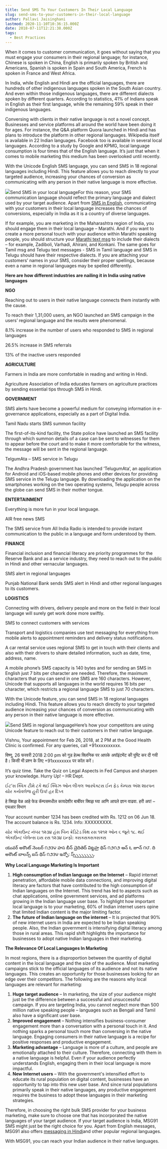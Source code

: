 ```yaml
---
title: Send SMS To Your Customers In Their Local Language
slug: send-sms-to-your-customers-in-their-local-language
author: Pallavi Jaisinghani
lastmod: 2020-11-10T10:36:15.000Z
date: 2018-07-11T12:21:38.000Z
tags:
  - Best Practices
---
```


When it comes to customer communication, it goes without saying that you must engage your consumers in their regional language; for instance, Chinese is spoken in China, English is primarily spoken by British and Americans, Spanish is spoken in Spain and South America, French is spoken in France and West Africa.

In India, while English and Hindi are the official languages, there are hundreds of other indigenous languages spoken in the South Asian country. And even within those indigenous languages, there are different dialects spoken by different quarters. According to statistics, 41% of Indians speak in English as their first language, while the remaining 59% speak in their indigenous languages.

Conversing with clients in their native language is not a novel concept. Businesses and service platforms all around the world have been doing it for ages. For instance, the Q&A platform Quora launched in Hindi and has plans to introduce the platform in other regional languages. Wikipedia itself is available in 22 Indian languages. Facebook too is available in several local languages. According to a study by Google and KPMG, local language consumption is four times that of the English language. It’s just that when it comes to mobile marketing this medium has been overlooked until recently.

With the Unicode English SMS language, you can send SMS in 18 regional languages including Hindi. This feature allows you to reach directly to your targeted audience, increasing your chances of conversion as communicating with any person in their native language is more effective.

![](https://images-msg91.s3.ap-south-1.amazonaws.com/2020/11/1280px-Indian_language_Wikipedias_word_cloud_based_on_number_of_articles.svg.png)Send SMS in your local languageFor this reason, your SMS communication language should reflect the primary language and dialect used by your target audience. Apart from [SMS in English](https://msg91.com/regional-sms/), communicating with your customers in their local language increases the chances of conversions, especially in India as it is a country of diverse languages.

If for example, you are marketing in the Maharashtra region of India, you should engage them in their local language – Marathi. And if you want to create a more personal touch with your audience within Marathi speaking people, you should structure your [Marathi text msg](https://msg91.com/regional-sms/) to include their dialects – for example, Zadiboli, Varhadi, Ahirani, and Konkani. The same goes for Tamil msg and Telugu text messages - SMS in Tamil language and SMS in Telugu should have their respective dialects. If you are attaching your customers’ names in your SMS, consider their proper spellings, because even a name in regional languages may be spelled differently.

**Here are how different industries are nailing it in India using native languages**

**NGO**

Reaching out to users in their native language connects them instantly with the cause.  


To reach their 1,31,000 users, an NGO launched an SMS campaign in the users’ regional language and the results were phenomenal.

8.1% increase in the number of users who responded to SMS in regional languages

26.5% increase in SMS referrals

13% of the inactive users responded

**AGRICULTURE**

Farmers in India are more comfortable in reading and writing in Hindi.  


Agriculture Association of India educates farmers on agriculture practices by sending essential tips through SMS in Hindi.

**GOVERNMENT**

SMS alerts have become a powerful medium for conveying information in e-governance applications, especially as a part of Digital India.  


Tamil Nadu starts SMS summon facility

The first-of-its-kind facility, the State police have launched an SMS facility through which summon details of a case can be sent to witnesses for them to appear before the court and to make it more comfortable for the witness, the message will be sent in the regional language.  


TelgumAta – SMS service in Telugu

The Andhra Pradesh government has launched ‘TelugumAta’, an application for Android and iOS-based mobile phones and other devices for providing SMS service in the Telugu language. By downloading the application on the smartphones working on the two operating systems, Telugu people across the globe can send SMS in their mother tongue.  


**ENTERTAINMENT**

Everything is more fun in your local language.  


AIR free news SMS

The SMS service from All India Radio is intended to provide instant communication to the public in a language and form understood by them.  


**FINANCE**

Financial inclusion and financial literacy are priority programmes for the Reserve Bank and as a service industry, they need to reach out to the public in Hindi and other vernacular languages.  


SMS alert in regional languages

Punjab National Bank sends SMS alert in Hindi and other regional languages to its customers.  


**LOGISTICS**

Connecting with drivers, delivery people and more on the field in their local language will surely get work done more swiftly.  


SMS to connect customers with services

Transport and logistics companies use text messaging for everything from mobile alerts to appointment reminders and delivery status notifications.  


A car rental service uses regional SMS to get in touch with their clients and also with their drivers to share detailed information, such as date, time, address, name.  


A mobile phone’s SMS capacity is 140 bytes and for sending an SMS in English just 7 bits per character are needed. Therefore, the maximum characters that you can send in one SMS are 160 characters. However, Unicode that supports all languages in the world requires 16 bits per character, which restricts a regional language SMS to just 70 characters.  


With the Unicode feature, you can send SMS in 18 regional languages including Hindi. This feature allows you to reach directly to your targeted audience increasing your chances of conversion as communicating with any person in their native language is more effective.  


![](https://images-msg91.s3.ap-south-1.amazonaws.com/2020/11/Send-SMS-in-Regional-languages-using-Regional-SMS-API---MSG91-COM.png)Send SMS in regional languageHere’s how your competitors are using Unicode feature to reach out to their customers in their native language.

Vishnu, Your appointment for Feb 26, 2018, at 2 PM at the Good Health Clinic is confirmed. For any queries, call +91xxxxxxxxxx.

विष्णू, 26 फरवरी 2018 2:00 pm को गुड हेल्थ क्लिनिक पर आपके अपॉइंटमेंट की पुष्टि कर दी गयी है। किसी भी प्रश्न के लिए +91xxxxxxxx पर कॉल करें।  


It’s quiz time. Take the Quiz on Legal Aspects in Fed Campus and sharpen your knowledge. Hurry Up! – HR Dept.

ઈટ’સ ક્વિક ટીમે ટકે થઈ ક્વિઝ ઓન લીગલ આસ્પેક્ટસ ઈન ફેડ કેમ્પસ અંશ શારપન યોર કનોવલેજ હુરી ઉપ! હર દિપ્ત  


हे क्विझ वेळ आहे फेड कॅम्पसमधील कायदेशीर बाबींवर क्विझ घ्या आणि आपले ज्ञान वाढवा. हरी अप! – एचआर विभाग  


Your account number 1234 has been credited with Rs. 1212 on 06 Jun 18. The account balance is Rs. 1234. Info: XXXXXXXXX.

યોર એકાઉન્ટ નંબર ૧૨૩૪ હંસ બિન ક્રેડિટેડ વિથ રસ ૧૨૧૨ ઓન ૬ જૂને ૧૮. થઈ એકાઉન્ટ બેલેન્સ ઇસ રસ ૧૨૩૪ ઇન્ફો: ક્સક્સક્સક્સક્સ  


యువర్ అకౌంట్ నెంబర్ ౧౨౩౪ హస బీన్ చ్రెదితెద్ విట్టహ్ర థిస్ ౧౨౧౨ ఆన్ ౬ జూన్ ౧౮. ది అకౌంట్ బాలన్స్ ఐస్ థిస్ ౧౨౩౪ ఇన్ఫో: స్స్స్స్స్స్స్స్స్.  


**Why Local Language Marketing Is Important**

1. **High consumption of Indian language on the Internet** – Rapid internet penetration, affordable mobile data connections, and improving digital literacy are factors that have contributed to the high consumption of Indian languages on the Internet. This trend has led to aspects such as chat applications, online government services, and ad platforms growing in the Indian language user base. To highlight how important local language is to your marketing, 60% of Indian internet users opine that limited Indian content is the major limiting factor.
2. **The future of Indian language on the internet** – It is projected that 90% of new internet users in India are expected to be Indian speaking people. Also, the Indian government is intensifying digital literacy among those in rural areas. This rapid shift highlights the importance for businesses to adopt native Indian languages in their marketing.

**The Relevance Of Local Languages In Marketing**

In most regions, there is a disproportion between the quantity of digital content in the local language and the size of the audience. Most marketing campaigns stick to the official languages of its audience and not its native languages. This creates an opportunity for those businesses looking for an edge over their competitors. The following are the reasons why local languages are relevant for marketing:

1. **Huge target audience** – In marketing, the size of your audience might just be the difference between a successful and unsuccessful campaign. If you are targeting India, you cannot neglect more than 500 million native speaking people – languages such as Bengali and Tamil also have a significant user base.
2. **Improved engagement** – Nothing intensifies business-consumer engagement more than a conversation with a personal touch in it. And nothing sparks a personal touch more than conversing in the native language. Engaging consumers in their native language is a recipe for positive responses and productive engagement.
3. **Marketing advantage** – Language is more of a culture, and people are emotionally attached to their culture. Therefore, connecting with them in a native language is helpful. Even if your audience perfectly understands English, engaging them in their local language is more impactful.
4. **New Internet users** – With the government's intensified effort to educate its rural population on digital content, businesses have an opportunity to tap into this new user base. And since rural populations primarily speak in their native languages, any productive engagement requires the business to adopt these languages in their marketing strategies.

Therefore, in choosing the right bulk SMS provider for your business marketing, make sure to choose one that has incorporated the native languages of your target audience. If your target audience is India, MSG91 SMS might just be the right choice for you. Apart from English messages, MSG91 also offers [messaging in Hindi](https://msg91.com/regional-sms/)and other popular regional languages. 

With MSG91, you can reach your Indian audience in their native languages.

